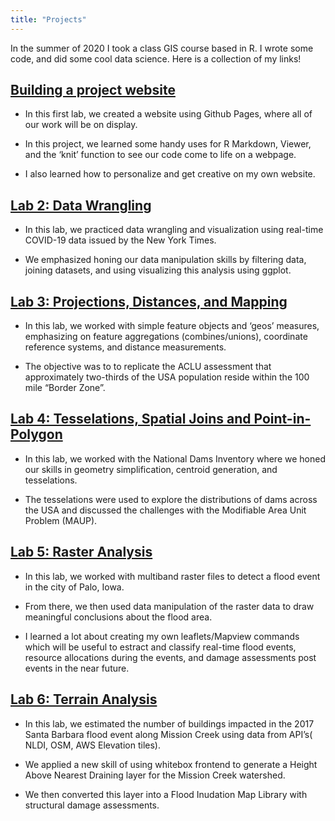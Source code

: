 ```yaml
---
title: "Projects"
---
```


In the summer of 2020 I took a class GIS course based in R. I wrote some code, and did some cool data science. Here is a collection of my links! 

## [Building a project website](https://github.com/Johannayala-vargas/Johannayala-vargas.github.io)

- In this first lab, we created a website using Github Pages, where all of our work will be on display.

- In this project, we learned some handy uses for R Markdown, Viewer, and the ‘knit’ function to see our code come to life on a webpage.

- I also learned how to personalize and get creative on my own website.

## [Lab 2: Data Wrangling](https://johannayala-vargas.github.io/docs/lab-02.html)

- In this lab, we practiced data wrangling and visualization using real-time COVID-19 data issued by the New York Times.

- We emphasized honing our data manipulation skills by filtering data, joining datasets, and using visualizing this analysis using ggplot. 

## [Lab 3: Projections, Distances, and Mapping](https://johannayala-vargas.github.io/docs/lab3.html)

- In this lab, we worked with simple feature objects and 'geos' measures, emphasizing on feature aggregations (combines/unions), coordinate reference systems, and distance measurements. 

- The objective was to to replicate the ACLU assessment that approximately two-thirds of the USA population reside within the 100 mile "Border Zone". 

## [Lab 4: Tesselations, Spatial Joins and Point-in-Polygon](https://johannayala-vargas.github.io/docs/Lab-4.html)

- In this lab, we worked with the National Dams Inventory where we honed our skills in geometry simplification, centroid generation, and tesselations. 

- The tesselations were used to explore the distributions of dams across the USA and discussed the challenges with the Modifiable Area Unit Problem (MAUP).

## [Lab 5: Raster Analysis](https://johannayala-vargas.github.io/docs/Lab-5.html)

- In this lab, we worked with multiband raster files to detect a flood event in the city of Palo, Iowa. 

- From there, we then used data manipulation of the raster data to draw meaningful conclusions about the flood area. 

- I learned a lot about creating my own leaflets/Mapview commands which will be useful to estract and classify real-time flood events, resource allocations during the events, and damage assessments post events in the near future. 

## [Lab 6: Terrain Analysis](https://johannayala-vargas.github.io/docs/lab-6.html)

- In this lab, we estimated the number of buildings impacted in the 2017 Santa Barbara flood event along Mission Creek using data from API's( NLDI, OSM, AWS Elevation tiles).

- We applied a new skill of using whitebox frontend to generate a Height Above Nearest Draining layer for the Mission Creek watershed.

- We then converted this layer into a Flood Inudation Map Library with structural damage assessments. 
